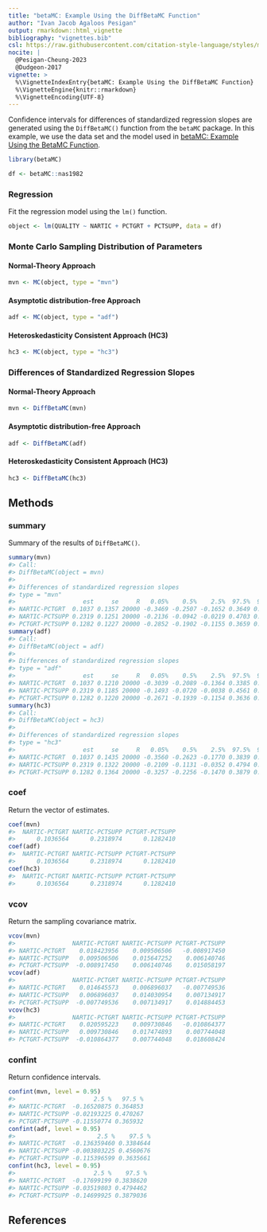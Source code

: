```yaml
---
title: "betaMC: Example Using the DiffBetaMC Function"
author: "Ivan Jacob Agaloos Pesigan"
output: rmarkdown::html_vignette
bibliography: "vignettes.bib"
csl: https://raw.githubusercontent.com/citation-style-language/styles/master/apa.csl
nocite: |
  @Pesigan-Cheung-2023
  @Dudgeon-2017
vignette: >
  %\VignetteIndexEntry{betaMC: Example Using the DiffBetaMC Function}
  %\VignetteEngine{knitr::rmarkdown}
  %\VignetteEncoding{UTF-8}
---
```




Confidence intervals for
differences of standardized regression slopes
are generated using
the `DiffBetaMC()` function from the `betaMC` package.
In this example,
we use the data set and the model used in
[betaMC: Example Using the BetaMC Function](example-beta-mc.html).


``` r
library(betaMC)
```




``` r
df <- betaMC::nas1982
```

### Regression

Fit the regression model using the `lm()` function.


``` r
object <- lm(QUALITY ~ NARTIC + PCTGRT + PCTSUPP, data = df)
```

### Monte Carlo Sampling Distribution of Parameters

#### Normal-Theory Approach


``` r
mvn <- MC(object, type = "mvn")
```

#### Asymptotic distribution-free Approach


``` r
adf <- MC(object, type = "adf")
```

#### Heteroskedasticity Consistent Approach (HC3)


``` r
hc3 <- MC(object, type = "hc3")
```

### Differences of Standardized Regression Slopes

#### Normal-Theory Approach


``` r
mvn <- DiffBetaMC(mvn)
```

#### Asymptotic distribution-free Approach


``` r
adf <- DiffBetaMC(adf)
```

#### Heteroskedasticity Consistent Approach (HC3)


``` r
hc3 <- DiffBetaMC(hc3)
```

## Methods

### summary

Summary of the results of `DiffBetaMC()`.


``` r
summary(mvn)
#> Call:
#> DiffBetaMC(object = mvn)
#> 
#> Differences of standardized regression slopes
#> type = "mvn"
#>                   est     se     R   0.05%    0.5%    2.5%  97.5%  99.5% 99.95%
#> NARTIC-PCTGRT  0.1037 0.1357 20000 -0.3469 -0.2507 -0.1652 0.3649 0.4450 0.5439
#> NARTIC-PCTSUPP 0.2319 0.1251 20000 -0.2136 -0.0942 -0.0219 0.4703 0.5357 0.6068
#> PCTGRT-PCTSUPP 0.1282 0.1227 20000 -0.2852 -0.1902 -0.1155 0.3659 0.4363 0.5280
summary(adf)
#> Call:
#> DiffBetaMC(object = adf)
#> 
#> Differences of standardized regression slopes
#> type = "adf"
#>                   est     se     R   0.05%    0.5%    2.5%  97.5%  99.5% 99.95%
#> NARTIC-PCTGRT  0.1037 0.1210 20000 -0.3039 -0.2089 -0.1364 0.3385 0.4034 0.4865
#> NARTIC-PCTSUPP 0.2319 0.1185 20000 -0.1493 -0.0720 -0.0038 0.4561 0.5370 0.6326
#> PCTGRT-PCTSUPP 0.1282 0.1220 20000 -0.2671 -0.1939 -0.1154 0.3636 0.4389 0.5356
summary(hc3)
#> Call:
#> DiffBetaMC(object = hc3)
#> 
#> Differences of standardized regression slopes
#> type = "hc3"
#>                   est     se     R   0.05%    0.5%    2.5%  97.5%  99.5% 99.95%
#> NARTIC-PCTGRT  0.1037 0.1435 20000 -0.3560 -0.2623 -0.1770 0.3839 0.4728 0.5558
#> NARTIC-PCTSUPP 0.2319 0.1322 20000 -0.2109 -0.1131 -0.0352 0.4794 0.5682 0.6552
#> PCTGRT-PCTSUPP 0.1282 0.1364 20000 -0.3257 -0.2256 -0.1470 0.3879 0.4653 0.5499
```

### coef

Return the vector of estimates.


``` r
coef(mvn)
#>  NARTIC-PCTGRT NARTIC-PCTSUPP PCTGRT-PCTSUPP 
#>      0.1036564      0.2318974      0.1282410
coef(adf)
#>  NARTIC-PCTGRT NARTIC-PCTSUPP PCTGRT-PCTSUPP 
#>      0.1036564      0.2318974      0.1282410
coef(hc3)
#>  NARTIC-PCTGRT NARTIC-PCTSUPP PCTGRT-PCTSUPP 
#>      0.1036564      0.2318974      0.1282410
```

### vcov

Return the sampling covariance matrix.


``` r
vcov(mvn)
#>                NARTIC-PCTGRT NARTIC-PCTSUPP PCTGRT-PCTSUPP
#> NARTIC-PCTGRT    0.018423956    0.009506506   -0.008917450
#> NARTIC-PCTSUPP   0.009506506    0.015647252    0.006140746
#> PCTGRT-PCTSUPP  -0.008917450    0.006140746    0.015058197
vcov(adf)
#>                NARTIC-PCTGRT NARTIC-PCTSUPP PCTGRT-PCTSUPP
#> NARTIC-PCTGRT    0.014645573    0.006896037   -0.007749536
#> NARTIC-PCTSUPP   0.006896037    0.014030954    0.007134917
#> PCTGRT-PCTSUPP  -0.007749536    0.007134917    0.014884453
vcov(hc3)
#>                NARTIC-PCTGRT NARTIC-PCTSUPP PCTGRT-PCTSUPP
#> NARTIC-PCTGRT    0.020595223    0.009730846   -0.010864377
#> NARTIC-PCTSUPP   0.009730846    0.017474893    0.007744048
#> PCTGRT-PCTSUPP  -0.010864377    0.007744048    0.018608424
```

### confint

Return confidence intervals.


``` r
confint(mvn, level = 0.95)
#>                      2.5 %   97.5 %
#> NARTIC-PCTGRT  -0.16520875 0.364853
#> NARTIC-PCTSUPP -0.02193225 0.470267
#> PCTGRT-PCTSUPP -0.11550774 0.365932
confint(adf, level = 0.95)
#>                       2.5 %    97.5 %
#> NARTIC-PCTGRT  -0.136359460 0.3384644
#> NARTIC-PCTSUPP -0.003803225 0.4560676
#> PCTGRT-PCTSUPP -0.115396599 0.3635661
confint(hc3, level = 0.95)
#>                      2.5 %    97.5 %
#> NARTIC-PCTGRT  -0.17699199 0.3838620
#> NARTIC-PCTSUPP -0.03519803 0.4794462
#> PCTGRT-PCTSUPP -0.14699925 0.3879036
```

## References
